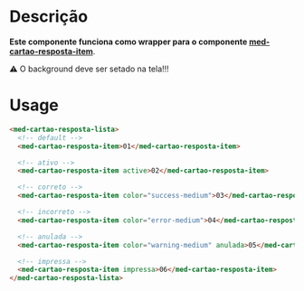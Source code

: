 
<Meta title="Components/Team/Cartão Resposta Lista/Usage" />

# Descrição

**Este componente funciona como wrapper para o componente [med-cartao-resposta-item](http://desenv.ordomederi.com/med-components/?path=/story/components-team-cart%C3%A3o-resposta-item-usage--page)**.

⚠️ O background deve ser setado na tela!!!

# Usage

```html
<med-cartao-resposta-lista>
  <!-- default -->
  <med-cartao-resposta-item>01</med-cartao-resposta-item>

  <!-- ativo -->
  <med-cartao-resposta-item active>02</med-cartao-resposta-item>

  <!-- correto -->
  <med-cartao-resposta-item color="success-medium">03</med-cartao-resposta-item>

  <!-- incorreto -->
  <med-cartao-resposta-item color="error-medium">04</med-cartao-resposta-item>

  <!-- anulada -->
  <med-cartao-resposta-item color="warning-medium" anulada>05</med-cartao-resposta-item>

  <!-- impressa -->
  <med-cartao-resposta-item impressa>06</med-cartao-resposta-item>
</med-cartao-resposta-lista>
```
